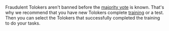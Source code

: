 <Cut title="Fraudulent Tolokers submit assignments with empty task response fields. Are they going to be banned before the task responses of other Tolokers are known?">

Fraudulent Tolokers aren't banned before the [majority vote](/docs/guide/mvote) is known. That's why we recommend that you have new Tolokers complete [training](/docs/guide/train) or a test. Then you can select the Tolokers that successfully completed the training to do your tasks.

</Cut>
